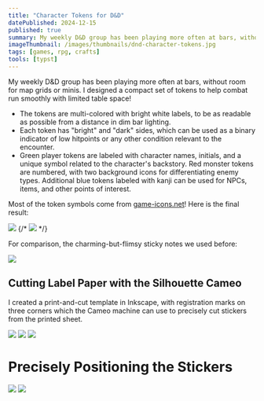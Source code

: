 ```yaml
---
title: "Character Tokens for D&D"
datePublished: 2024-12-15
published: true
summary: My weekly D&D group has been playing more often at bars, without room for map grids or minis.  I designed a compact set of tokens to help combat run smoothly with limited table space!
imageThumbnail: /images/thumbnails/dnd-character-tokens.jpg
tags: [games, rpg, crafts]
tools: [typst]
---
```


My weekly D&D group has been playing more often at bars, without room for map grids or minis.  I designed a compact set of tokens to help combat run smoothly with limited table space!

* The tokens are multi-colored with bright white labels, to be as readable as possible from a distance in dim bar lighting.
* Each token has "bright" and "dark" sides, which can be used as a binary indicator of low hitpoints or any other condition relevant to the encounter.
* Green player tokens are labeled with character names, initials, and a unique symbol related to the character's backstory.  Red monster tokens are numbered, with two background icons for differentiating enemy types.  Additional blue tokens labeled with kanji can be used for NPCs, items, and other points of interest.

Most of the token symbols come from [game-icons.net](http://game-icons.net)!  Here is the final result:

![](./dnd-character-tokens/tokens-closeup-1.png)
{/* ![](./dnd-character-tokens/tokens-closeup-4.png) */}

For comparison, the charming-but-flimsy sticky notes we used before:

![](./dnd-character-tokens/crocodiles.png)

## Cutting Label Paper with the Silhouette Cameo

I created a print-and-cut template in Inkscape, with registration marks on three corners which the Cameo machine can use to precisely cut stickers from the printed sheet.

![](./dnd-character-tokens/tokens_cameo-cut-template.svg)
![](./dnd-character-tokens/assembly-cameo-1.png)
![](./dnd-character-tokens/label-closeup-3.png)

# Precisely Positioning the Stickers

![](./dnd-character-tokens/assembly-tweezers-3a.png)
![](./dnd-character-tokens/tokens-result-1.png)